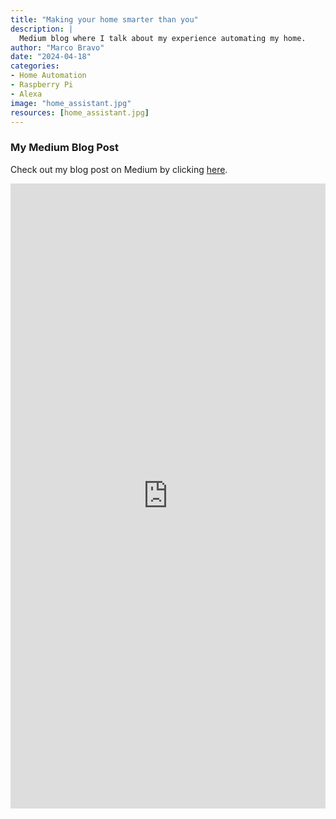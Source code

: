 ```yaml
---
title: "Making your home smarter than you"
description: |
  Medium blog where I talk about my experience automating my home.
author: "Marco Bravo"
date: "2024-04-18"
categories: 
- Home Automation
- Raspberry Pi
- Alexa
image: "home_assistant.jpg"
resources: [home_assistant.jpg]
---
```


### My Medium Blog Post
Check out my blog post on Medium by clicking [here](https://medium.com/@marco.bravoml/making-your-home-smarter-than-you-6ffb89d93af3).


<iframe src='https://widgets.sociablekit.com/medium-post/iframe/25461801' frameborder='0' width='100%' height='1000'></iframe>